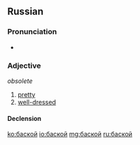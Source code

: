 ==Russian==
===Pronunciation===
* {{IPA|/bɐˈskoj/|lang=ru}}

===Adjective===
{{ru-adj|баско́й}} ''obsolete''

# [[pretty]]
# [[well-dressed]]

====Declension====
{{ru-adjective5|баск|баск|||||о}}

[[ko:баской]]
[[io:баской]]
[[mg:баской]]
[[ru:баской]]